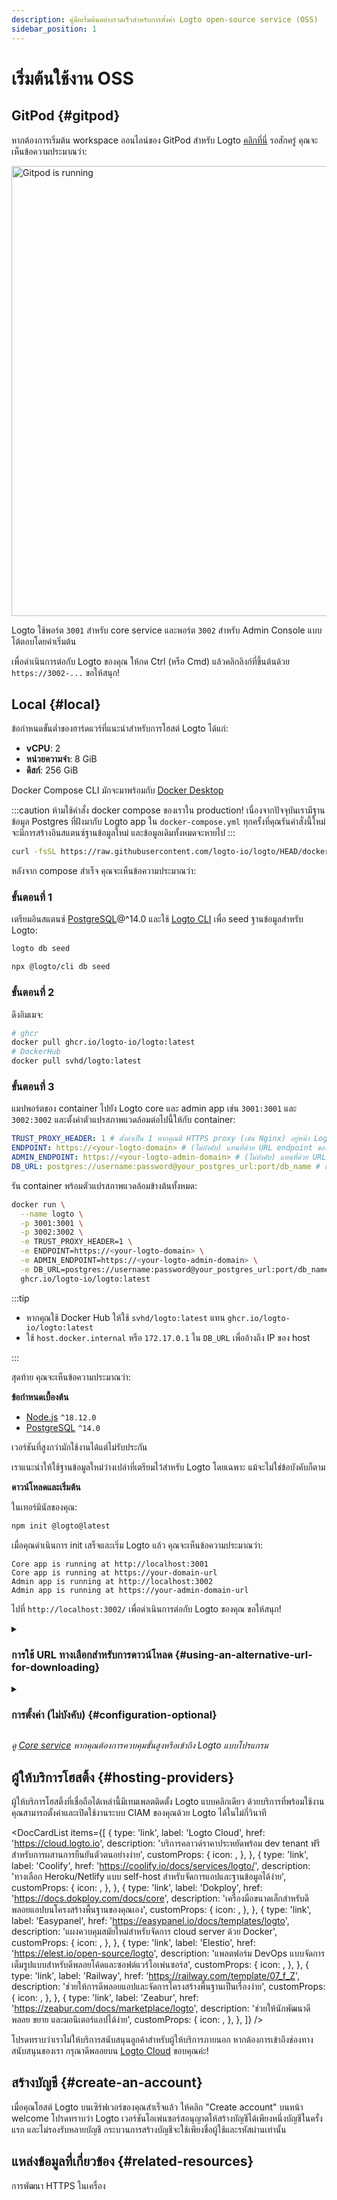 ```yaml
---
description: คู่มือเริ่มต้นอย่างรวดเร็วสำหรับการตั้งค่า Logto open-source service (OSS)
sidebar_position: 1
---
```



# เริ่มต้นใช้งาน OSS

## GitPod \{#gitpod}

หากต้องการเริ่มต้น workspace ออนไลน์ของ GitPod สำหรับ Logto <a href="https://gitpod.io/#https://github.com/logto-io/demo" target="_blank" rel="noopener">คลิกที่นี่</a> รอสักครู่ คุณจะเห็นข้อความประมาณว่า:

<p>
  <img
    src="/img/assets/gitpod-running.png"
    alt="Gitpod is running"
    width="720px"
    style={{ borderRadius: '4px' }}
  />
</p>

Logto ใช้พอร์ต `3001` สำหรับ core service และพอร์ต `3002` สำหรับ Admin Console แบบโต้ตอบโดยค่าเริ่มต้น

เพื่อดำเนินการต่อกับ Logto ของคุณ ให้กด Ctrl (หรือ Cmd) แล้วคลิกลิงก์ที่ขึ้นต้นด้วย `https://3002-...` ขอให้สนุก!

## Local \{#local}

ข้อกำหนดขั้นต่ำของฮาร์ดแวร์ที่แนะนำสำหรับการโฮสต์ Logto ได้แก่:

- **vCPU**: 2
- **หน่วยความจำ**: 8 GiB
- **ดิสก์**: 256 GiB

<Tabs>

<TabItem value="docker-compose" label="Docker Compose">

Docker Compose CLI มักจะมาพร้อมกับ [Docker Desktop](https://www.docker.com/products/docker-desktop)

:::caution
ห้ามใช้คำสั่ง docker compose ของเราใน production! เนื่องจากปัจจุบันเรามีฐานข้อมูล Postgres ที่ฝังมากับ Logto app ใน `docker-compose.yml` ทุกครั้งที่คุณรันคำสั่งนี้ใหม่ จะมีการสร้างอินสแตนซ์ฐานข้อมูลใหม่ และข้อมูลเดิมทั้งหมดจะหายไป
:::

```bash
curl -fsSL https://raw.githubusercontent.com/logto-io/logto/HEAD/docker-compose.yml | docker compose -p logto -f - up
```

หลังจาก compose สำเร็จ คุณจะเห็นข้อความประมาณว่า:

</TabItem>

<TabItem value="docker" label="Docker">

<h3>ขั้นตอนที่ 1</h3>

เตรียมอินสแตนซ์ [PostgreSQL](https://www.postgresql.org/)@^14.0 และใช้ [Logto CLI](/logto-oss/using-cli) เพื่อ seed ฐานข้อมูลสำหรับ Logto:

<Tabs groupId="cmd">

  <TabItem value="cli" label="CLI">

```bash
logto db seed
```

  </TabItem>
  <TabItem value="npx" label="npx">

```bash
npx @logto/cli db seed
```

  </TabItem>

</Tabs>

<h3>ขั้นตอนที่ 2</h3>

ดึงอิมเมจ:

```bash
# ghcr
docker pull ghcr.io/logto-io/logto:latest
# DockerHub
docker pull svhd/logto:latest
```

<h3>ขั้นตอนที่ 3</h3>

แมปพอร์ตของ container ไปยัง Logto core และ admin app เช่น `3001:3001` และ `3002:3002` และตั้งค่าตัวแปรสภาพแวดล้อมต่อไปนี้ให้กับ container:

```yml
TRUST_PROXY_HEADER: 1 # ตั้งค่าเป็น 1 หากคุณมี HTTPS proxy (เช่น Nginx) อยู่หน้า Logto
ENDPOINT: https://<your-logto-domain> # (ไม่บังคับ) แทนที่ด้วย URL endpoint ของ Logto หากใช้ custom domain
ADMIN_ENDPOINT: https://<your-logto-admin-domain> # (ไม่บังคับ) แทนที่ด้วย URL admin ของ Logto หากใช้ custom domain
DB_URL: postgres://username:password@your_postgres_url:port/db_name # แทนที่ด้วย Postgres DSN ของคุณ
```

รัน container พร้อมตัวแปรสภาพแวดล้อมข้างต้นทั้งหมด:

```bash
docker run \
  --name logto \
  -p 3001:3001 \
  -p 3002:3002 \
  -e TRUST_PROXY_HEADER=1 \
  -e ENDPOINT=https://<your-logto-domain> \
  -e ADMIN_ENDPOINT=https://<your-logto-admin-domain> \
  -e DB_URL=postgres://username:password@your_postgres_url:port/db_name \
  ghcr.io/logto-io/logto:latest
```

:::tip

- หากคุณใช้ Docker Hub ให้ใช้ `svhd/logto:latest` แทน `ghcr.io/logto-io/logto:latest`
- ใช้ `host.docker.internal` หรือ `172.17.0.1` ใน `DB_URL` เพื่ออ้างถึง IP ของ host

:::

สุดท้าย คุณจะเห็นข้อความประมาณว่า:

</TabItem>

<TabItem value="npm" label="npm-init">

**ข้อกำหนดเบื้องต้น**

- [Node.js](https://nodejs.org/) `^18.12.0`
- [PostgreSQL](https://postgresql.org/) `^14.0`

เวอร์ชันที่สูงกว่ามักใช้งานได้แต่ไม่รับประกัน

เราแนะนำให้ใช้ฐานข้อมูลใหม่ว่างเปล่าที่เตรียมไว้สำหรับ Logto โดยเฉพาะ แม้จะไม่ใช่ข้อบังคับก็ตาม

**ดาวน์โหลดและเริ่มต้น**

ในเทอร์มินัลของคุณ:

```bash
npm init @logto@latest
```

เมื่อคุณดำเนินการ init เสร็จและเริ่ม Logto แล้ว คุณจะเห็นข้อความประมาณว่า:

</TabItem>

</Tabs>

```text
Core app is running at http://localhost:3001
Core app is running at https://your-domain-url
Admin app is running at http://localhost:3002
Admin app is running at https://your-admin-domain-url
```

ไปที่ `http://localhost:3002/` เพื่อดำเนินการต่อกับ Logto ของคุณ ขอให้สนุก!

<details>

<summary>

### การใช้ URL ทางเลือกสำหรับการดาวน์โหลด \{#using-an-alternative-url-for-downloading}

</summary>

หากคุณต้องการระบุ URL สำหรับไฟล์ zip ของ Logto ให้ใช้ตัวเลือก `--download-url` ตัวอย่างเช่น:

```
npm init @logto@latest -- --download-url=https://github.com/logto-io/logto/releases/download/v1.2.2/logto.tar.gz
```

โปรดสังเกตว่าต้องมี `--` เพิ่มเติมสำหรับ NPM เพื่อส่งอาร์กิวเมนต์

</details>

<details>

<summary>

### การตั้งค่า (ไม่บังคับ) \{#configuration-optional}

</summary>

Logto ใช้ตัวแปรสภาพแวดล้อมสำหรับการตั้งค่า พร้อมรองรับไฟล์ `.env` ดู [การตั้งค่า](/concepts/core-service/configuration) สำหรับรายละเอียดการใช้งานและรายการตัวแปรทั้งหมด

</details>

_ดู [Core service](/concepts/core-service) หากคุณต้องการควบคุมขั้นสูงหรือเข้าถึง Logto แบบโปรแกรม_

## ผู้ให้บริการโฮสติ้ง \{#hosting-providers}

ผู้ให้บริการโฮสติ้งที่เชื่อถือได้เหล่านี้มีเทมเพลตติดตั้ง Logto แบบคลิกเดียว ด้วยบริการที่พร้อมใช้งาน คุณสามารถตั้งค่าและเปิดใช้งานระบบ CIAM ของคุณด้วย Logto ได้ในไม่กี่วินาที

<DocCardList
  items={[
    {
      type: 'link',
      label: 'Logto Cloud',
      href: 'https://cloud.logto.io',
      description:
        'บริการคลาวด์ราคาประหยัดพร้อม dev tenant ฟรีสำหรับการผสานการยืนยันตัวตนอย่างง่าย',
      customProps: {
        icon: <LogtoIcon />,
      },
    },
    {
      type: 'link',
      label: 'Coolify',
      href: 'https://coolify.io/docs/services/logto/',
      description: 'ทางเลือก Heroku/Netlify แบบ self-host สำหรับจัดการแอปและฐานข้อมูลได้ง่าย',
      customProps: {
        icon: <CoolifyIcon />,
      },
    },
    {
      type: 'link',
      label: 'Dokploy',
      href: 'https://docs.dokploy.com/docs/core',
      description: 'เครื่องมือขนาดเล็กสำหรับดีพลอยแอปบนโครงสร้างพื้นฐานของคุณเอง',
      customProps: {
        icon: <DokployIcon />,
      },
    },
    {
      type: 'link',
      label: 'Easypanel',
      href: 'https://easypanel.io/docs/templates/logto',
      description: 'แผงควบคุมสมัยใหม่สำหรับจัดการ cloud server ด้วย Docker',
      customProps: {
        icon: <EasypanelIcon />,
      },
    },
    {
      type: 'link',
      label: 'Elestio',
      href: 'https://elest.io/open-source/logto',
      description: 'แพลตฟอร์ม DevOps แบบจัดการเต็มรูปแบบสำหรับดีพลอยโค้ดและซอฟต์แวร์โอเพ่นซอร์ส',
      customProps: {
        icon: <ElestioIcon />,
      },
    },
    {
      type: 'link',
      label: 'Railway',
      href: 'https://railway.com/template/07_f_Z',
      description: 'ช่วยให้การดีพลอยแอปและจัดการโครงสร้างพื้นฐานเป็นเรื่องง่าย',
      customProps: {
        icon: <RailwayIcon />,
      },
    },
    {
      type: 'link',
      label: 'Zeabur',
      href: 'https://zeabur.com/docs/marketplace/logto',
      description: 'ช่วยให้นักพัฒนาดีพลอย ขยาย และมอนิเตอร์แอปได้ง่าย',
      customProps: {
        icon: <ZeaburIcon />,
      },
    },
  ]}
/>

โปรดทราบว่าเราไม่ให้บริการสนับสนุนลูกค้าสำหรับผู้ให้บริการภายนอก หากต้องการเข้าถึงช่องทางสนับสนุนของเรา กรุณาดีพลอยบน [Logto Cloud](https://cloud.logto.io) ขอบคุณค่ะ!

## สร้างบัญชี \{#create-an-account}

เมื่อคุณโฮสต์ Logto บนเซิร์ฟเวอร์ของคุณสำเร็จแล้ว ให้คลิก "Create account" บนหน้า welcome โปรดทราบว่า Logto เวอร์ชันโอเพ่นซอร์สอนุญาตให้สร้างบัญชีได้เพียงหนึ่งบัญชีในครั้งแรก และไม่รองรับหลายบัญชี กระบวนการสร้างบัญชีจะใช้เพียงชื่อผู้ใช้และรหัสผ่านเท่านั้น

## แหล่งข้อมูลที่เกี่ยวข้อง \{#related-resources}

<Url href="https://blog.logto.io/local-https">การพัฒนา HTTPS ในเครื่อง</Url>

